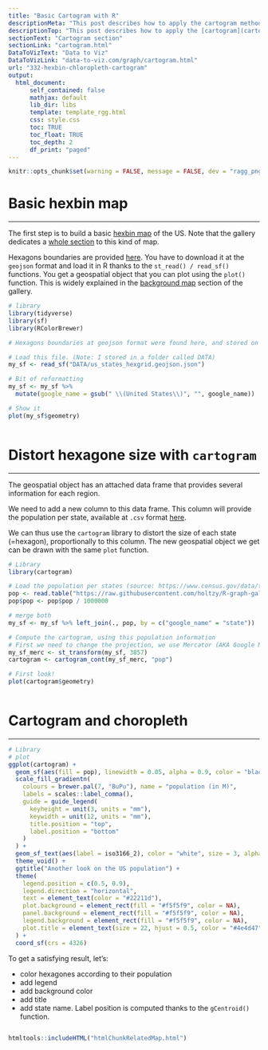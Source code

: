 ```yaml
---
title: "Basic Cartogram with R"
descriptionMeta: "This post describes how to apply the cartogram method to a hexbin map. Each region is represented as a hexagon which size is distorted according to a numeric variable. Reproducible R code provided."
descriptionTop: "This post describes how to apply the [cartogram](cartogram.html) method to a [hexbin map](hexbin-map). Each region is represented as a hexagon which size is distorted according to a numeric variable. It uses the `cartogram` package."
sectionText: "Cartogram section"
sectionLink: "cartogram.html"
DataToVizText: "Data to Viz"
DataToVizLink: "data-to-viz.com/graph/cartogram.html"
url: "332-hexbin-chloropleth-cartogram"
output:
  html_document:
      self_contained: false    
      mathjax: default
      lib_dir: libs
      template: template_rgg.html
      css: style.css
      toc: TRUE
      toc_float: TRUE
      toc_depth: 2
      df_print: "paged"
---
```



```r
knitr::opts_chunk$set(warning = FALSE, message = FALSE, dev = "ragg_png", dpi = 300)
```

<div class="container">




# Basic hexbin map
***

<div class = "row">

<div class = "col-md-6  col-sm-12 align-self-center">

The first step is to build a basic [hexbin map](hexbin-map.html) of the US. Note that the gallery dedicates a [whole section](hexbin-map.html) to this kind of map.

Hexagons boundaries are provided [here](https://team.carto.com/u/andrew/tables/andrew.us_states_hexgrid/public/map). You have to download it at the `geojson` format and load it in R thanks to the `st_read() / read_sf()` functions. You get a geospatial object that you can plot using the `plot()` function. This is widely explained in the [background map](map.html) section of the gallery.

</div>


<div class = "col-md-6  col-sm-12">

```r
# library
library(tidyverse)
library(sf)
library(RColorBrewer)

# Hexagons boundaries at geojson format were found here, and stored on my github https://team.carto.com/u/andrew/tables/andrew.us_states_hexgrid/public/map.

# Load this file. (Note: I stored in a folder called DATA)
my_sf <- read_sf("DATA/us_states_hexgrid.geojson.json")

# Bit of reformatting
my_sf <- my_sf %>%
  mutate(google_name = gsub(" \\(United States\\)", "", google_name))

# Show it
plot(my_sf$geometry)
```
</div>
</div>



```r
```














# Distort hexagone size with `cartogram` {#carto}
***

<div class = "row">

<div class = "col-md-6  col-sm-12 align-self-center">

The geospatial object has an attached data frame that provides several information for each region.

We need to add a new column to this data frame. This column will provide the population per state, available at `.csv` format [here](https://raw.githubusercontent.com/holtzy/R-graph-gallery/master/DATA/pop_US.csv). 

We can thus use the `cartogram` library to distort the size of each state (=hexagon), proportionally to this column. The new geospatial object we get can be drawn with the same `plot` function.

</div>


<div class = "col-md-6  col-sm-12">

```r
# Library
library(cartogram)

# Load the population per states (source: https://www.census.gov/data/tables/2017/demo/popest/nation-total.html)
pop <- read.table("https://raw.githubusercontent.com/holtzy/R-graph-gallery/master/DATA/pop_US.csv", sep = ",", header = T)
pop$pop <- pop$pop / 1000000

# merge both
my_sf <- my_sf %>% left_join(., pop, by = c("google_name" = "state"))

# Compute the cartogram, using this population information
# First we need to change the projection, we use Mercator (AKA Google Maps, EPSG 3857)
my_sf_merc <- st_transform(my_sf, 3857)
cartogram <- cartogram_cont(my_sf_merc, "pop")

# First look!
plot(cartogram$geometry)
```
</div>
</div>



```r
```










# Cartogram and choropleth {#choro}
***


```r
# Library
# plot
ggplot(cartogram) +
  geom_sf(aes(fill = pop), linewidth = 0.05, alpha = 0.9, color = "black") +
  scale_fill_gradientn(
    colours = brewer.pal(7, "BuPu"), name = "population (in M)",
    labels = scales::label_comma(),
    guide = guide_legend(
      keyheight = unit(3, units = "mm"),
      keywidth = unit(12, units = "mm"),
      title.position = "top",
      label.position = "bottom"
    )
  ) +
  geom_sf_text(aes(label = iso3166_2), color = "white", size = 3, alpha = 0.6) +
  theme_void() +
  ggtitle("Another look on the US population") +
  theme(
    legend.position = c(0.5, 0.9),
    legend.direction = "horizontal",
    text = element_text(color = "#22211d"),
    plot.background = element_rect(fill = "#f5f5f9", color = NA),
    panel.background = element_rect(fill = "#f5f5f9", color = NA),
    legend.background = element_rect(fill = "#f5f5f9", color = NA),
    plot.title = element_text(size = 22, hjust = 0.5, color = "#4e4d47", margin = margin(b = -0.1, t = 0.4, l = 2, unit = "cm")),
  ) +
  coord_sf(crs = 4326)
```


To get a satisfying result, let's:

- color hexagones according to their population
- add legend
- add background color
- add title
- add state name. Label position is computed thanks to the `gCentroid()` function.



```r
```








<!-- Close container -->
</div>




```r
htmltools::includeHTML("htmlChunkRelatedMap.html")
```
